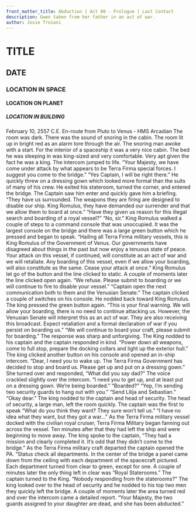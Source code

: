 ```yaml
---
front_matter_title: Abduction | Act 00 - Prologue | Last Contact
description: Gwen taken from her father in an act of war.
author: Josie Troiani
---
```

# TITLE

## DATE

### LOCATION IN SPACE

#### LOCATION ON PLANET

##### LOCATION IN BUILDING

February 10, 2557 C.E.
En-route from Pluto to Venus - HMS Arcadian
The room was dark. There was the sound of snoring in the cabin. The room lit up in bright red as an alarm tore through the air. The snoring man awoke with a start. For the interior of a spaceship it was a very nice cabin. The bed he was sleeping in was king-sized and very comfortable. Very apt given the fact he was a king. The intercom jumped to life. “Your Majesty, we have come under attack by what appears to be Terra Firma special forces. I suggest you come to the bridge.”
“Yes Captain, I will be right there.” He quickly threw on a dressing gown which looked more formal than the suits of many of his crew. He exited his stateroom, turned the corner, and entered the bridge.
The Captain saw him enter and quickly gave him a briefing. “They have us surrounded. The weapons they are firing are designed to disable our ship. King Romulus, they have demanded our surrender and that we allow them to board at once.”
“Have they given us reason for this illegal search and boarding of a royal vessel?”
“No, sir.”
King Romulus walked a couple of steps to a command console that was unoccupied. It was the largest console on the bridge and there was a large green button which he pressed and began to speak. “Hailing all Terra Firma military vessels, this is King Romulus of the Government of Venus. Our governments have disagreed about things in the past but now enjoy a tenuous state of peace. Your attack on this vessel, if continued, will constitute as an act of war and we will retaliate. Any boarding of this vessel, even if we allow your boarding, will also constitute as the same. Cease your attack at once.” King Romulus let go of the button and the line clicked to static.
A couple of moments later the line clicked open again. “We refuse. Please submit to boarding or we will continue to fire to disable your vessel.”
“Captain open the next communication both to them and the Venusian Senate.” The captain clicked a couple of switches on his console. He nodded back toward King Romulus. The king pressed the green button again. “This is your final warning. We will allow your boarding, there is no need to continue attacking us. However, the Venusian Senate will interpret this as an act of war. They are also receiving this broadcast. Expect retaliation and a formal declaration of war if you persist on boarding us.”
“We will continue to board your craft, please submit for boarding.” The response was sharp and unforgiving. The King nodded to his captain and the captain responded in kind. “Power down all weapons, come to full stop, prepare the docking collars and light up the exterior hull.”
The king clicked another button on his console and opened an in-ship intercom. “Dear, I need you to wake up. The Terra Firma Government has decided to stop and board us. Please get up and put on a dressing gown.”
She turned over and responded, “What did you say dad?”
The voice crackled slightly over the intercom. “I need you to get up, and at least put on a dressing gown. We’re being boarded.”
“Boarded?”
“Yep, I’m sending two security guards to hang out with you.”
“Send Lilija and Sebastian.”
“Okay dear.”
The king nodded to the captain and head of security. The head of security, a large man, left the room quickly. The captain was the first to speak “What do you think they want? They sure won’t tell us.”
“I have no idea what they want, but they got a war…”
As the Terra Firma military vessel docked with the civilian royal cruiser, Terra Firma Military began fanning out across the vessel. Ten minutes after that they had left the ship and were beginning to move away. The king spoke to the captain, “They had a mission and clearly completed it. It’s odd that they didn’t come to the bridge.”
As the Terra Firma military craft departed the captain opened the PA. “Status check all departments. In the center of the bridge a panel came down from the ceiling with each department of the spacecraft pictured. Each department turned from clear to green, except for one. A couple of minutes later the only thing left in clear was “Royal Staterooms.” The captain turned to the King. “Nobody responding from the staterooms?”
The king looked over to the head of security and he nodded to his top two men they quickly left the bridge. A couple of moments later the area turned red and over the intercom came a detailed report. “Your Majesty, the two guards assigned to your daughter are dead, and she has been abducted.”
